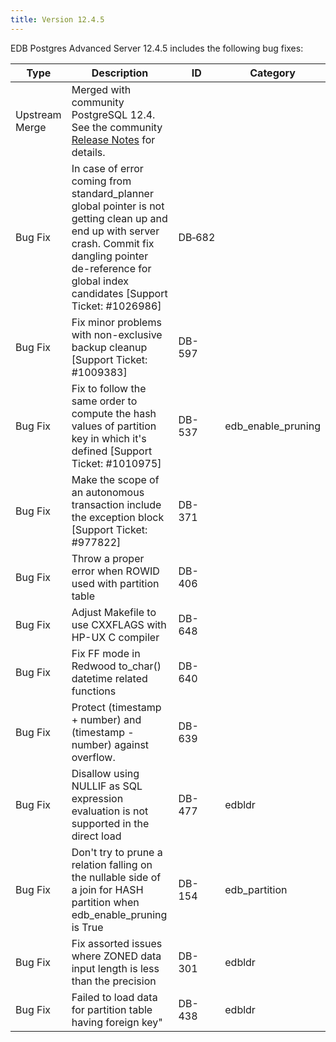 ---
title: Version 12.4.5
---

EDB Postgres Advanced Server 12.4.5 includes the following bug fixes:

| Type | Description      | ID | Category |
| ---- | ---------------- | -- | -------- |
| Upstream Merge | Merged with community PostgreSQL 12.4. See the community [Release Notes](https://www.postgresql.org/docs/12/release-12-4.html) for details. |         |           |
| Bug&nbsp;Fix | In case of error coming from standard_planner global pointer is not getting clean up and end up with server crash.  Commit fix dangling pointer de-reference for global index candidates [Support Ticket: #1026986] | DB&#8209;682 | |
| Bug Fix | Fix minor problems with non-exclusive backup cleanup [Support Ticket: #1009383] | DB-597 | |
| Bug Fix | Fix to follow the same order to compute the hash values of partition key in which it's defined [Support Ticket: #1010975] | DB-537 | edb_enable_pruning |
| Bug Fix | Make the scope of an autonomous transaction include the exception block [Support Ticket: #977822] | DB-371 | |
| Bug Fix | Throw a proper error when ROWID used with partition table |DB-406 | |
| Bug Fix | Adjust Makefile to use CXXFLAGS with HP-UX C compiler | DB-648 | |
| Bug Fix | Fix FF mode in Redwood to_char() datetime related functions | DB-640 | |
| Bug Fix | Protect (timestamp + number) and (timestamp - number) against overflow. | DB-639 | |
| Bug Fix | Disallow using NULLIF as SQL expression evaluation is not supported in the direct load | DB-477 | edbldr|
| Bug Fix | Don't try to prune a relation falling on the nullable side of a join for HASH partition when edb_enable_pruning is True  | DB-154 | edb_partition |
| Bug Fix | Fix assorted issues where ZONED data input length is less than the precision | DB-301 | edbldr |
| Bug Fix | Failed to load data for partition table having foreign key"  | DB-438 | edbldr |